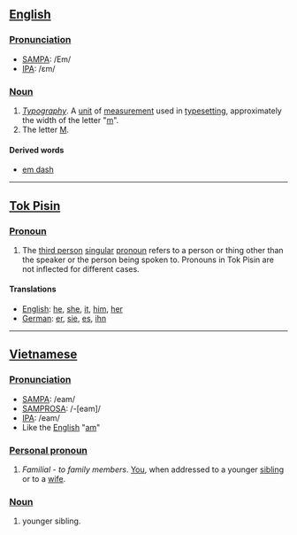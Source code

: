== [[English]] ==

=== [[Pronunciation]] ===
*[[SAMPA]]: /Em/
*[[International Phonetic Alphabet|IPA]]: /ɛm/

=== [[Noun]] ===
#''[[Typography]]''. A [[unit]] of [[measure]]ment used in [[typesetting]], approximately the width of the letter "[[m]]".
#The letter [[M]].

==== Derived words ====
*[[em dash]]

-----

== [[Tok Pisin]] ==

=== [[Pronoun]] ===
#The [[third person]] [[singular]] [[pronoun]] refers to a person or thing other than the speaker or the person being spoken to. Pronouns in Tok Pisin are not inflected for different cases.

==== Translations ====
*[[English]]: [[he]], [[she]], [[it]], [[him]], [[her]]
*[[German]]: [[er]], [[sie]], [[es]], [[ihn]]

-----

== [[Vietnamese]] ==

=== [[Pronunciation]] ===
*[[SAMPA]]: /eam/
*[[SAMPROSA]]: /-<nowiki>[</nowiki>eam<nowiki>]</nowiki>/
*[[International Phonetic Alphabet|IPA]]: /eam/
*Like the [[English]] "[[am]]"

=== [[Personal pronoun]] ===
#''Familial'' - ''to family members''. [[You]], when addressed to a younger [[sibling]] or to a [[wife]].

=== [[Noun]] ===
#younger sibling.